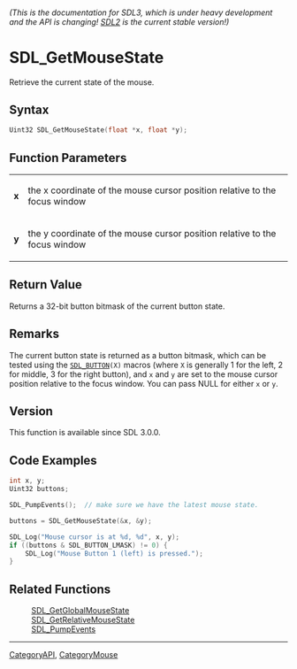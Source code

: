 ====== (This is the documentation for SDL3, which is under heavy development and the API is changing! [https://wiki.libsdl.org/SDL2/ SDL2] is the current stable version!) ======
= SDL_GetMouseState =

Retrieve the current state of the mouse.

== Syntax ==

<syntaxhighlight lang='c'>
Uint32 SDL_GetMouseState(float *x, float *y);
</syntaxhighlight>

== Function Parameters ==

{|
|'''x'''
|the x coordinate of the mouse cursor position relative to the focus window
|-
|'''y'''
|the y coordinate of the mouse cursor position relative to the focus window
|}

== Return Value ==

Returns a 32-bit button bitmask of the current button state.

== Remarks ==

The current button state is returned as a button bitmask, which can be
tested using the <code>[[SDL_BUTTON]](X)</code> macros (where
<code>X</code> is generally 1 for the left, 2 for middle, 3 for the right
button), and <code>x</code> and <code>y</code> are set to the mouse cursor
position relative to the focus window. You can pass NULL for either
<code>x</code> or <code>y</code>.

== Version ==

This function is available since SDL 3.0.0.

== Code Examples ==

<syntaxhighlight lang='c++'>
int x, y;
Uint32 buttons;

SDL_PumpEvents();  // make sure we have the latest mouse state.

buttons = SDL_GetMouseState(&x, &y);

SDL_Log("Mouse cursor is at %d, %d", x, y);
if ((buttons & SDL_BUTTON_LMASK) != 0) {
    SDL_Log("Mouse Button 1 (left) is pressed.");
}
</syntaxhighlight>

== Related Functions ==

:[[SDL_GetGlobalMouseState]]
:[[SDL_GetRelativeMouseState]]
:[[SDL_PumpEvents]]

----
[[CategoryAPI]], [[CategoryMouse]]


